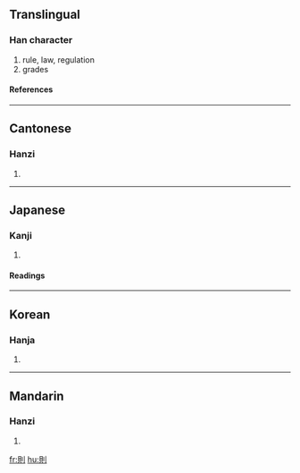 {{see|则}}

==Translingual==
===Han character===
{{Han char|rn=18|rad=刀|as=07|sn=9|four=6280<sub>0</sub>|canj=月金中弓 (BCLN)}}
# rule, law, regulation
# grades
====References====
{{Han ref|kx=0139.310|dkj=01994|dj=0317.080|hdz=10340.060|uh=5247|ud=21063|bh=AB68|bd=43880}}
----
==Cantonese==
===Hanzi===
{{yue-hanzi|jyut=|y=jak1}}
# {{defn|Cantonese}}
----
==Japanese==
===Kanji===
{{ja-kanji|grade=5|rs=刀07}}
# {{defn|Japanese}}
====Readings====
{{ja-readings|on=[[そく]] (soku)|kun=[[のり]] (nori), [[のっとる]] (nottoru), [[すなわち]] (sunawachi)}}
----
==Korean==
===Hanja===
{{ko-hanja|hangeul=[[칙]], [[측]]|rv=chik, cheuk|mr=ch'ik, ch'ŭk}}
# {{defn|Korean}}
----
==Mandarin==
===Hanzi===
{{cmn-hanzi|sim=则|pin=[[zé]] ([[ze2]])|wg=tse<sup>2</sup>}}
# {{defn|Mandarin}}

[[fr:則]]
[[hu:則]]